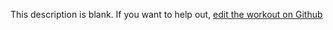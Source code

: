
  This description is blank. If you want to help out, [edit the workout on Github](https://www.github.com/LiftArcade/exercises/blob/main/exercises/cable-wrist-curl-description.mdx)